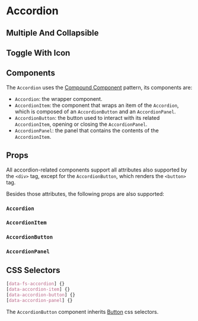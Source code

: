 

# Accordion

## Multiple And Collapsible

<Canvas>
  <Story id="molecules-accordion--multiple-and-collapsible" />
</Canvas>

## Toggle With Icon

<Canvas>
  <Story id="molecules-accordion--toggle-with-icon" />
</Canvas>

## Components

The `Accordion` uses the [Compound Component](https://kentcdodds.com/blog/compound-components-with-react-hooks) pattern, its components are:

- `Accordion`: the wrapper component.
- `AccordionItem`: the component that wraps an item of the `Accordion`, which is composed of an `AccordionButton` and an `AccordionPanel`.
- `AccordionButton`: the button used to interact with its related `AccordionItem`, opening or closing the `AccordionPanel`.
- `AccordionPanel`: the panel that contains the contents of the `AccordionItem`.

## Props

All accordion-related components support all attributes also supported by the `<div>` tag, except for the `AccordionButton`, which renders the `<button>` tag.

Besides those attributes, the following props are also supported:

### `Accordion`

<ArgsTable of={Accordion} />

### `AccordionItem`

<ArgsTable of={StorybookAccordionItem} />

### `AccordionButton`

<ArgsTable of={AccordionButton} />

### `AccordionPanel`

<ArgsTable of={AccordionPanel} />

## CSS Selectors

```css
[data-fs-accordion] {}
[data-accordion-item] {}
[data-accordion-button] {}
[data-accordion-panel] {}
```

The `AccordionButton` component inherits [Button](?path=/docs/atoms-button--button#css-selectors) css selectors.
